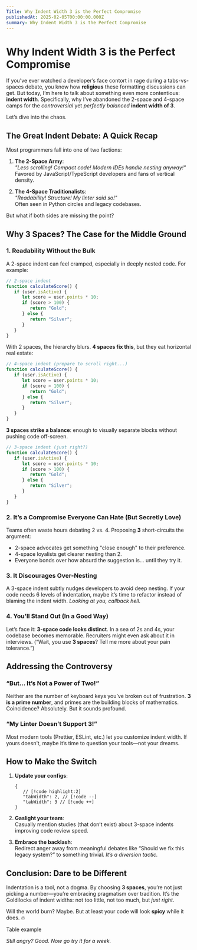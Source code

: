 ```yaml
---
Title: Why Indent Width 3 is the Perfect Compromise
publishedAt: 2025-02-05T00:00:00.000Z
summary: Why Indent Width 3 is the Perfect Compromise
---
```



# Why Indent Width 3 is the Perfect Compromise

If you’ve ever watched a developer’s face contort in rage during a tabs-vs-spaces debate, you know how **religious** these formatting discussions can get. But today, I’m here to talk about something even more contentious: **indent width**. Specifically, why I’ve abandoned the 2-space and 4-space camps for the _controversial_ yet _perfectly balanced_ **indent width of 3**.

Let’s dive into the chaos.

## The Great Indent Debate: A Quick Recap

Most programmers fall into one of two factions:

1. **The 2-Space Army**:  
   _"Less scrolling! Compact code! Modern IDEs handle nesting anyway!"_  
   Favored by JavaScript/TypeScript developers and fans of vertical density.

2. **The 4-Space Traditionalists**:  
   _"Readability! Structure! My linter said so!"_  
   Often seen in Python circles and legacy codebases.

But what if both sides are missing the point?

## Why 3 Spaces? The Case for the Middle Ground

### 1. **Readability Without the Bulk**

A 2-space indent can feel cramped, especially in deeply nested code. For example:

```javascript
// 2-space indent
function calculateScore() {
   if (user.isActive) {
      let score = user.points * 10;
      if (score > 100) {
         return "Gold";
      } else {
         return "Silver";
      }
   }
}
```

With 2 spaces, the hierarchy blurs. **4 spaces fix this**, but they eat horizontal real estate:

```javascript
// 4-space indent (prepare to scroll right...)
function calculateScore() {
   if (user.isActive) {
      let score = user.points * 10;
      if (score > 100) {
         return "Gold";
      } else {
         return "Silver";
      }
   }
}
```

**3 spaces strike a balance**: enough to visually separate blocks without pushing code off-screen.

```javascript
// 3-space indent (just right?)
function calculateScore() {
   if (user.isActive) {
      let score = user.points * 10;
      if (score > 100) {
         return "Gold";
      } else {
         return "Silver";
      }
   }
}
```

### 2. **It’s a Compromise Everyone Can Hate (But Secretly Love)**

Teams often waste hours debating 2 vs. 4. Proposing **3** short-circuits the argument:

- 2-space advocates get something "close enough" to their preference.
- 4-space loyalists get clearer nesting than 2.
- Everyone bonds over how absurd the suggestion is… until they try it.

### 3. **It Discourages Over-Nesting**

A 3-space indent subtly nudges developers to avoid deep nesting. If your code needs 6 levels of indentation, maybe it’s time to refactor instead of blaming the indent width. _Looking at you, callback hell._

### 4. **You’ll Stand Out (In a Good Way)**

Let’s face it: **3-space code looks distinct**. In a sea of 2s and 4s, your codebase becomes memorable. Recruiters might even ask about it in interviews. (“Wait, you use **3 spaces**? Tell me more about your pain tolerance.”)

## Addressing the Controversy

### “But… It’s Not a Power of Two!”

Neither are the number of keyboard keys you’ve broken out of frustration. **3 is a prime number**, and primes are the building blocks of mathematics. Coincidence? Absolutely. But it sounds profound.

### “My Linter Doesn’t Support 3!”

Most modern tools (Prettier, ESLint, etc.) let you customize indent width. If yours doesn’t, maybe it’s time to question your tools—not your dreams.

## How to Make the Switch

1. **Update your configs**:

   ```jsonc .prettierrc
   {
      // [!code highlight:2]
      "tabWidth": 2, // [!code --]
      "tabWidth": 3 // [!code ++]
   }
   ```

2. **Gaslight your team**:  
   Casually mention studies (that don’t exist) about 3-space indents improving code review speed.

3. **Embrace the backlash**:  
   Redirect anger away from meaningful debates like “Should we fix this legacy system?” to something trivial. _It’s a diversion tactic._

## Conclusion: Dare to be Different

Indentation is a tool, not a dogma. By choosing **3 spaces**, you’re not just picking a number—you’re embracing pragmatism over tradition. It’s the Goldilocks of indent widths: not too little, not too much, but _just right_.

Will the world burn? Maybe. But at least your code will look **spicy** while it does. 🔥


Table example





_Still angry? Good. Now go try it for a week._
